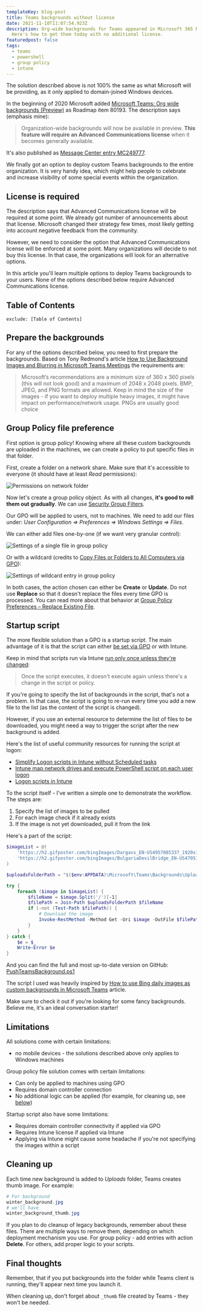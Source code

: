 ```yaml
---
templateKey: blog-post
title: Teams backgrounds without license
date: 2021-11-10T11:07:54.923Z
description: Org-wide backgrounds for Teams appeared in Microsoft 365 Roadmap.
  Here's how to get them today with no additional license.
featuredpost: false
tags:
  - teams
  - powershell
  - group policy
  - intune
---
```

<Note>

The solution described above is not 100% the same as what Microsoft will be providing, as it only applied to domain-joined Windows devices.

</Note>

In the beginning of 2020 Microsoft added [Microsoft Teams: Org wide backgrounds (Preview)](https://www.microsoft.com/en-us/microsoft-365/roadmap?&searchterms=80193&filters=&searchterms=80193) as Roadmap item 80193. The description says (emphasis mine):

> Organization-wide backgrounds will now be available in preview. **This feature will require an Advanced Communications license** when it becomes generally available.

It's also published as [Message Center entry MC249777](https://admin.microsoft.com/AdminPortal/Home?ref=MessageCenter/:/messages/MC249777).

We finally got an option to deploy custom Teams backgrounds to the entire organization. It is very handy idea, which might help people to celebrate and increase visibility of some special events within the organization.

## License is required

The description says that Advanced Communications license will be required at some point. We already got number of announcements about that license. Microsoft changed their strategy few times, most likely getting into account negative feedback from the community.

However, we need to consider the option that Advanced Communications license will be enforced at some point. Many organizations will decide to not buy this license. In that case, the organizations will look for an alternative options.

In this article you'll learn multiple options to deploy Teams backgrounds to your users. None of the options described below require Advanced Communications license. 

## Table of Contents

```toc
exclude: [Table of Contents]
```

## Prepare the backgrounds

For any of the options described below, you need to first prepare the backgrounds. Based on Tony Redmond's article [How to Use Background Images and Blurring in Microsoft Teams Meetings](https://office365itpros.com/2020/04/06/teams-meeting-background-image/) the requirements are:

> Microsoft’s recommendations are a minimum size of 360 x 360 pixels (this will not look good) and a maximum of 2048 x 2048 pixels. BMP, JPEG, and PNG formats are allowed.
> Keep in mind the size of the images - if you want to deploy multiple heavy images, it might have impact on performance/network usage. PNGs are usually good choice

## Group Policy file preference

First option is group policy! Knowing where all these custom backgrounds are uploaded in the machines, we can create a policy to put specific files in that folder.

First, create a folder on a network share. Make sure that it's accessible to everyone (it should have at least *Read* permissions):

![Permissions on network folder](../../img/20210412-092312-fmay6h1it3-1-.png "Permissions on network folder")

Now let's create a group policy object. As with all changes, **it's good to roll them out gradually**. We can use [Security Group Filters](https://docs.microsoft.com/en-us/windows/security/threat-protection/windows-firewall/assign-security-group-filters-to-the-gpo).

Our GPO will be applied to users, not to machines. We need to add our files under: *User Configuration => Preferences => Windows Settings => Files*.

We can either add files one-by-one (if we want very granular control):

![Settings of a single file in group policy](../../img/20210412-100328-xdsvvj2gnk-1-.png "Settings of a single file in group policy")

Or with a wildcard (credits to [Copy Files or Folders to All Computers via GPO](http://woshub.com/copy-files-on-all-computers-group-policy/)):

![Settings of wildcard entry in group policy](../../img/20210412-120332-3heprhjzby-1-.png "Settings of wildcard entry in group policy")

In both cases, the action chosen can either be **Create** or **Update**. Do not use **Replace** so that it doesn't replace the files every time GPO is processed. You can read more about that behavior at [Group Policy Preferences – Replace Existing File](https://www.adamfowlerit.com/2016/07/group-policy-preferences-replace-existing-file/).

## Startup script

The more flexible solution than a GPO is a startup script. The main advantage of it is that the script can either [be set via GPO](https://docs.microsoft.com/en-us/previous-versions/windows/it-pro/windows-server-2012-r2-and-2012/dn789196(v=ws.11)) or with Intune.

Keep in mind that scripts run via Intune [run only once unless they're changed](https://docs.microsoft.com/en-us/mem/intune/apps/intune-management-extension):

> Once the script executes, it doesn't execute again unless there's a change in the script or policy.

If you're going to specify the list of backgrounds in the script, that's not a problem. In that case, the script is going to re-run every time you add a new file to the list (as the content of the script is changed).

However, if you use an external resource to determine the list of files to be downloaded, you might need a way to trigger the script after the new background is added.

Here's the list of useful community resources for running the script at logon:

* [Simplify Logon scripts in Intune without Scheduled tasks](https://www.lieben.nu/liebensraum/2019/06/simplify-logon-scripts-in-intune-without-schedules/)
* [Intune map network drives and execute PowerShell script on each user logon ](https://tech.nicolonsky.ch/intune-execute-powershell-script-on-each-user-logon/)
* [Logon scripts in Intune](https://larsstaal.com/2019/05/07/logon-scripts-in-intune/)

To the script itself - I've written a simple one to demonstrate the workflow. The steps are:

1. Specify the list of images to be pulled
2. For each image check if it already exists
3. If the image is not yet downloaded, pull it from the link

Here's a part of the script:

```powershell
$imageList = @(
	'https://h2.gifposter.com/bingImages/Dargavs_EN-US4957085337_1920x1080.jpg',
	'https://h2.gifposter.com/bingImages/BulgariaDevilBridge_EN-US4705163344_1920x1080.jpg'
)

$uploadsFolderPath = "$($env:APPDATA)\Microsoft\Teams\Backgrounds\Uploads\"

try {
	foreach ($image in $imageList) {
		$fileName = $image.Split('/')[-1]
		$filePath = Join-Path $uploadsFolderPath $fileName
		if (-not (Test-Path $filePath)) {
			# Download the image
			Invoke-RestMethod -Method Get -Uri $image -OutFile $filePath
		}
	}
} catch {
	$e = $_
	Write-Error $e
}
```

And you can find the full and most up-to-date version on GitHub: [PushTeamsBackground.ps1](https://github.com/robdy/powershell-tools/blob/master/scripts/PushTeamsBackgrounds.ps1?ts=2)

<Tip>

The script I used was heavily inspired by [How to use Bing daily images as custom backgrounds in Microsoft Teams](https://www.onmsft.com/how-to/how-to-use-bing-daily-images-as-custom-backgrounds-in-microsoft-teams) article.

Make sure to check it out if you're looking for some fancy backgrounds. Believe me, it's an ideal conversation starter!

</Tip>

## Limitations

All solutions come with certain limitations:

* no mobile devices - the solutions described above only applies to Windows machines

Group policy file solution comes with certain limitations:

* Can only be applied to machines using GPO
* Requires domain controller connection
* No additional logic can be applied (for example, for cleaning up, see [below](#cleaning-up))

Startup script also have some limitations:

* Requires domain controller connectivity if applied via GPO
* Requires Intune license if applied via Intune
* Applying via Intune might cause some headache if you're not specifying the images within a script

## Cleaning up

Each time new background is added to *Uploads* folder, Teams creates thumb image. For example:

```powershell
# For background
winter_background.jpg
# we'll have 
winter_background_thumb.jpg
```

If you plan to do cleanup of legacy backgrounds, remember about these files. There are multiple ways to remove them, depending on which deployment mechanism you use. For group policy - add entries with action **Delete**. For others, add proper logic to your scripts. 

## Final thoughts

Remember, that if you put backgrounds into the folder while Teams client is running, they'll appear next time you launch it.

When cleaning up, don't forget about `_thumb` file created by Teams - they won't be needed.